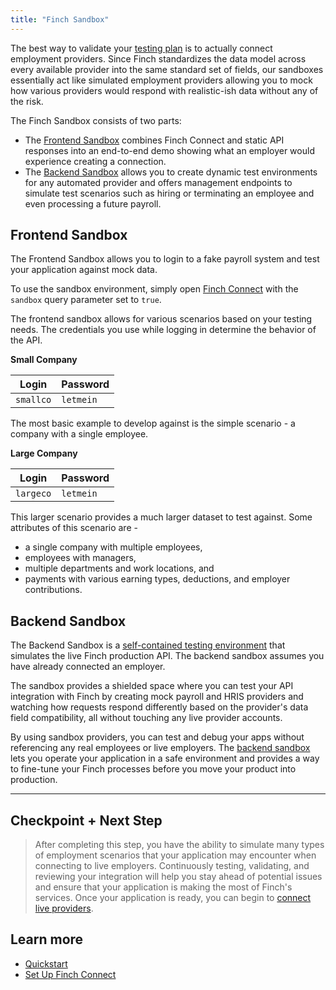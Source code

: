 ```yaml
---
title: "Finch Sandbox"
---
```


The best way to validate your [testing plan](/docs/Implementation-Guide/Test/Testing-Plan.md) is to actually connect employment providers. Since Finch standardizes the data model across every available provider into the same standard set of fields, our sandboxes essentially act like simulated employment providers allowing you to mock how various providers would respond with realistic-ish data without any of the risk.

The Finch Sandbox consists of two parts: 
- The [Frontend Sandbox](#frontend-sandbox) combines Finch Connect and static API responses into an end-to-end demo showing what an employer would experience creating a connection. 
- The [Backend Sandbox](#backend-sandbox) allows you to create dynamic test environments for any automated provider and offers management endpoints to simulate test scenarios such as hiring or terminating an employee and even processing a future payroll.

## Frontend Sandbox

The Frontend Sandbox allows you to login to a fake payroll system and test your application against mock data.

To use the sandbox environment, simply open [Finch Connect](/docs/Implementation-Guide/Connect/Set-Up-Finch-Connect.md) with the `sandbox` query parameter set to `true`.

The frontend sandbox allows for various scenarios based on your testing needs. The credentials you use while logging in determine the behavior of the API.

**Small Company**

Login             | Password
---------------------|-------------
 `smallco`           | `letmein` 

The most basic example to develop against is the simple scenario - a company with a single employee.

**Large Company**

Login              | Password
----------------------|-------------
 `largeco`            | `letmein` 

This larger scenario provides a much larger dataset to test against. Some attributes of this scenario are -
* a single company with multiple employees,
* employees with managers,
* multiple departments and work locations, and
* payments with various earning types, deductions, and employer contributions.


## Backend Sandbox

The Backend Sandbox is a [self-contained testing environment](https://sandbox.tryfinch.com) that simulates the live Finch production API. The backend sandbox assumes you have already connected an employer.

The sandbox provides a shielded space where you can test your API integration with Finch by creating mock payroll and HRIS providers and watching how requests respond differently based on the provider's data field compatibility, all without touching any live provider accounts. 

By using sandbox providers, you can test and debug your apps without referencing any real employees or live employers. The [backend sandbox](https://sandbox.tryfinch.com) lets you operate your application in a safe environment and provides a way to fine-tune your Finch processes before you move your product into production.

---

## Checkpoint + Next Step
<!-- theme: success -->
> After completing this step, you have the ability to simulate many types of employment scenarios that your application may encounter when connecting to live employers. Continuously testing, validating, and reviewing your integration will help you stay ahead of potential issues and ensure that your application is making the most of Finch's services. Once your application is ready, you can begin to [connect live providers](docs/Implementation-Guide/Test/Live-Providers.md). 

## Learn more
- [Quickstart](/docs/Get-Started/Quickstart.md)
- [Set Up Finch Connect](/docs/Implementation-Guide/Connect/Set-Up-Finch-Connect.md)
